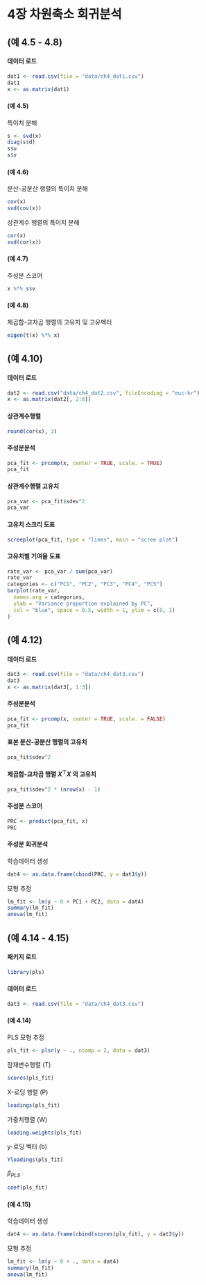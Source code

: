 # 4장 차원축소 회귀분석

## (예 4.5 - 4.8)

#### 데이터 로드

```r
dat1 <- read.csv(file = "data/ch4_dat1.csv")
dat1
x <- as.matrix(dat1)
```

#### (예 4.5)

특이치 분해

```r
s <- svd(x)
diag(s$d)
s$u
s$v
```


#### (예 4.6)

분산-공분산 행렬의 특이치 분해

```r
cov(x)
svd(cov(x))
```

상관계수 행렬의 특이치 분해

```r
cor(x)
svd(cor(x))
```


#### (예 4.7)

주성분 스코어

```r
x %*% s$v
```


#### (예 4.8)

제곱합-교차곱 행렬의 고유치 및 고유벡터

```r
eigen(t(x) %*% x)
```



## (예 4.10)

#### 데이터 로드

```r
dat2 <- read.csv("data/ch4_dat2.csv", fileEncoding = "euc-kr")
x <- as.matrix(dat2[, 2:6])
```

#### 상관계수행렬

```r
round(cor(x), 3)
```

#### 주성분분석

```r
pca_fit <- prcomp(x, center = TRUE, scale. = TRUE)
pca_fit
```

#### 상관계수행렬 고유치

```r
pca_var <- pca_fit$sdev^2
pca_var
```

#### 고유치 스크리 도표

```r
screeplot(pca_fit, type = "lines", main = "scree plot")
```


#### 고유치별 기여율 도표

```r
rate_var <- pca_var / sum(pca_var)
rate_var
categories <- c("PC1", "PC2", "PC3", "PC4", "PC5")
barplot(rate_var,
  names.arg = categories,
  ylab = "Variance proportion explained by PC",
  col = "blue", space = 0.5, width = 1, ylim = c(0, 1)
)
```


## (예 4.12)

#### 데이터 로드

```r
dat3 <- read.csv(file = "data/ch4_dat3.csv")
dat3
x <- as.matrix(dat3[, 1:3])
```

#### 주성분분석

```r
pca_fit <- prcomp(x, center = TRUE, scale. = FALSE)
pca_fit
```

#### 표본 분산-공분산 행렬의 고유치

```r
pca_fit$sdev^2
```

#### 제곱합-교차곱 행렬 $X ^\top X$ 의 고유치

```r
pca_fit$sdev^2 * (nrow(x) - 1)
```


#### 주성분 스코어

```r
PRC <- predict(pca_fit, x)
PRC
```

#### 주성분 회귀분석

학습데이터 생성

```r
dat4 <- as.data.frame(cbind(PRC, y = dat3$y))
```

모형 추정

```r
lm_fit <- lm(y ~ 0 + PC1 + PC2, data = dat4)
summary(lm_fit)
anova(lm_fit)
```


## (예 4.14 - 4.15)

#### 패키지 로드

```r
library(pls)
```

#### 데이터 로드

```r
dat3 <- read.csv(file = "data/ch4_dat3.csv")
```

#### (예 4.14)

PLS 모형 추정

```r
pls_fit <- plsr(y ~ ., ncomp = 2, data = dat3)
```

잠재변수행렬 (T)

```r
scores(pls_fit)
```

X-로딩 행렬 (P)

```r
loadings(pls_fit)
```

가중치행렬 (W)

```r
loading.weights(pls_fit)
```

y-로딩 벡터 (b)

```r
Yloadings(pls_fit)
```

$\beta_{PLS}$

```r
coef(pls_fit)
```


#### (예 4.15)

학습데이터 생성

```r
dat4 <- as.data.frame(cbind(scores(pls_fit), y = dat3$y))
```

모형 추정

```r
lm_fit <- lm(y ~ 0 + ., data = dat4)
summary(lm_fit)
anova(lm_fit)
```

